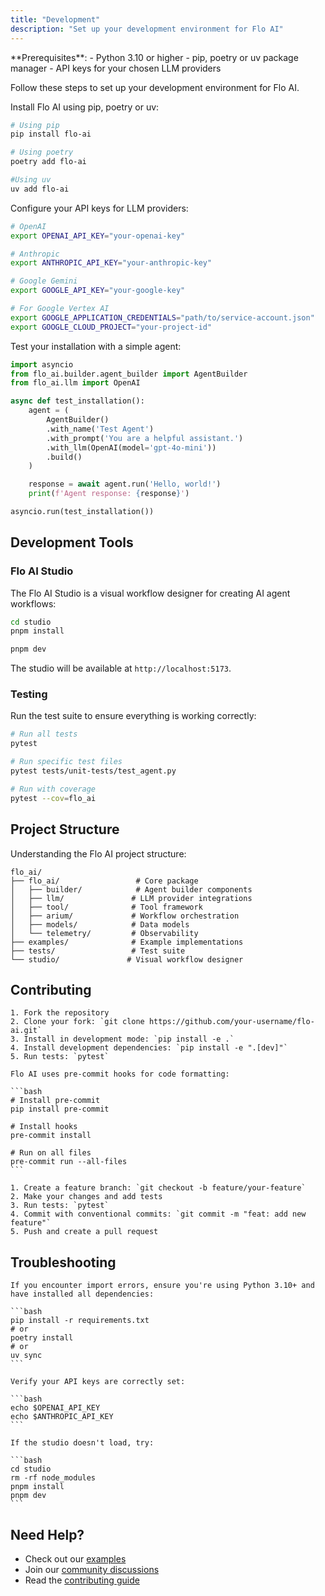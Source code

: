 ```yaml
---
title: "Development"
description: "Set up your development environment for Flo AI"
---
```


<Info>
  **Prerequisites**: - Python 3.10 or higher - pip, poetry or uv package manager
  - API keys for your chosen LLM providers
</Info>

Follow these steps to set up your development environment for Flo AI.

<Steps>
<Step title="Install Flo AI">

Install Flo AI using pip, poetry or uv:

```bash
# Using pip
pip install flo-ai

# Using poetry
poetry add flo-ai

#Using uv
uv add flo-ai
```

</Step>

<Step title="Set up environment variables">

Configure your API keys for LLM providers:

```bash
# OpenAI
export OPENAI_API_KEY="your-openai-key"

# Anthropic
export ANTHROPIC_API_KEY="your-anthropic-key"

# Google Gemini
export GOOGLE_API_KEY="your-google-key"

# For Google Vertex AI
export GOOGLE_APPLICATION_CREDENTIALS="path/to/service-account.json"
export GOOGLE_CLOUD_PROJECT="your-project-id"
```

</Step>

<Step title="Verify installation">

Test your installation with a simple agent:

```python
import asyncio
from flo_ai.builder.agent_builder import AgentBuilder
from flo_ai.llm import OpenAI

async def test_installation():
    agent = (
        AgentBuilder()
        .with_name('Test Agent')
        .with_prompt('You are a helpful assistant.')
        .with_llm(OpenAI(model='gpt-4o-mini'))
        .build()
    )

    response = await agent.run('Hello, world!')
    print(f'Agent response: {response}')

asyncio.run(test_installation())
```

</Step>
</Steps>

## Development Tools

### Flo AI Studio

The Flo AI Studio is a visual workflow designer for creating AI agent workflows:

<Steps>
<Step title="Install Studio dependencies">

```bash
cd studio
pnpm install
```

</Step>

<Step title="Start the development server">

```bash
pnpm dev
```

The studio will be available at `http://localhost:5173`.

</Step>
</Steps>

### Testing

Run the test suite to ensure everything is working correctly:

```bash
# Run all tests
pytest

# Run specific test files
pytest tests/unit-tests/test_agent.py

# Run with coverage
pytest --cov=flo_ai
```

## Project Structure

Understanding the Flo AI project structure:

```
flo_ai/
├── flo_ai/                 # Core package
│   ├── builder/            # Agent builder components
│   ├── llm/               # LLM provider integrations
│   ├── tool/              # Tool framework
│   ├── arium/             # Workflow orchestration
│   ├── models/            # Data models
│   └── telemetry/         # Observability
├── examples/              # Example implementations
├── tests/                 # Test suite
└── studio/               # Visual workflow designer
```

## Contributing

<AccordionGroup>
  <Accordion title="Setting up for development">

    1. Fork the repository
    2. Clone your fork: `git clone https://github.com/your-username/flo-ai.git`
    3. Install in development mode: `pip install -e .`
    4. Install development dependencies: `pip install -e ".[dev]"`
    5. Run tests: `pytest`

  </Accordion>

  <Accordion title="Code style and formatting">

    Flo AI uses pre-commit hooks for code formatting:

    ```bash
    # Install pre-commit
    pip install pre-commit

    # Install hooks
    pre-commit install

    # Run on all files
    pre-commit run --all-files
    ```

  </Accordion>

  <Accordion title="Submitting changes">

    1. Create a feature branch: `git checkout -b feature/your-feature`
    2. Make your changes and add tests
    3. Run tests: `pytest`
    4. Commit with conventional commits: `git commit -m "feat: add new feature"`
    5. Push and create a pull request

  </Accordion>
</AccordionGroup>

## Troubleshooting

<AccordionGroup>
  <Accordion title="Import errors">

    If you encounter import errors, ensure you're using Python 3.10+ and have installed all dependencies:

    ```bash
    pip install -r requirements.txt
    # or
    poetry install
    # or
    uv sync
    ```

  </Accordion>

  <Accordion title="API key issues">

    Verify your API keys are correctly set:

    ```bash
    echo $OPENAI_API_KEY
    echo $ANTHROPIC_API_KEY
    ```

  </Accordion>

  <Accordion title="Studio not loading">

    If the studio doesn't load, try:

    ```bash
    cd studio
    rm -rf node_modules
    pnpm install
    pnpm dev
    ```

  </Accordion>
</AccordionGroup>

## Need Help?

- Check out our [examples](https://github.com/rootflo/flo-ai/tree/main/flo_ai/examples)
- Join our [community discussions](https://github.com/rootflo/flo-ai/discussions)
- Read the [contributing guide](https://github.com/rootflo/flo-ai/blob/main/CONTRIBUTING.md)
